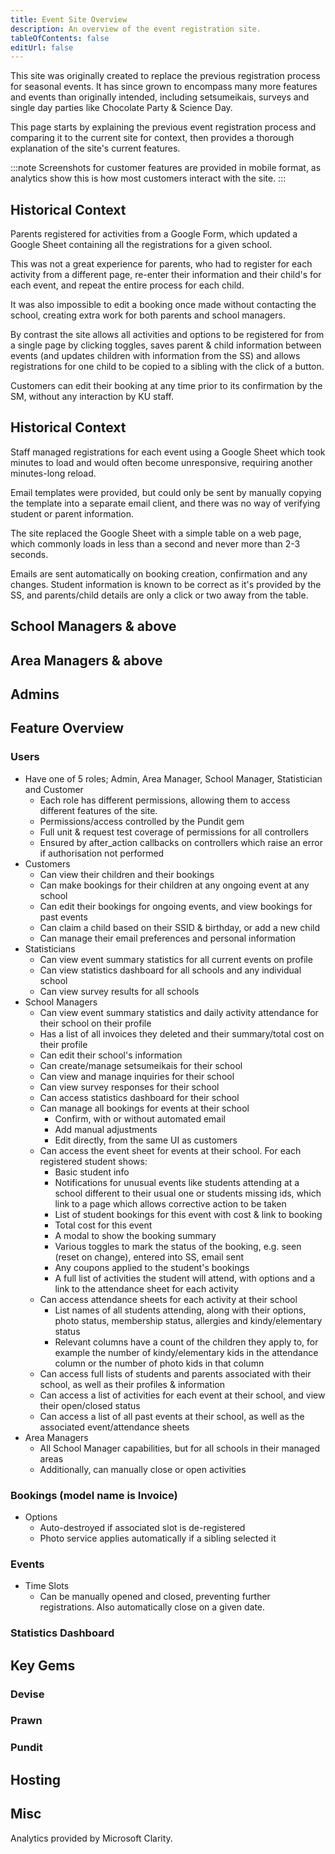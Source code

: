 ```yaml
---
title: Event Site Overview
description: An overview of the event registration site.
tableOfContents: false
editUrl: false
---
```



This site was originally created to replace the previous registration process for seasonal events. It has since grown to encompass many more features and events than originally intended, including setsumeikais, surveys and single day parties like Chocolate Party & Science Day.

This page starts by explaining the previous event registration process and comparing it to the current site for context, then provides a thorough explanation of the site's current features.

<Tabs>

<TabItem label="Customer Features" icon="star">

:::note
Screenshots for customer features are provided in mobile format, as analytics show this is how most customers interact with the site.
:::

## Historical Context

Parents registered for activities from a Google Form, which updated a Google Sheet containing all the registrations for a given school.

This was not a great experience for parents, who had to register for each activity from a different page, re-enter their information and their child's for each event, and repeat the entire process for each child.

It was also impossible to edit a booking once made without contacting the school, creating extra work for both parents and school managers.

By contrast the site allows all activities and options to be registered for from a single page by clicking toggles, saves parent & child information between events (and updates children with information from the SS) and allows registrations for one child to be copied to a sibling with the click of a button.

Customers can edit their booking at any time prior to its confirmation by the SM, without any interaction by KU staff.

<ExistingCustomerFlow />

<NewCustomerFlow />

</TabItem>

<TabItem label="Staff Features" icon="document">

## Historical Context

Staff managed registrations for each event using a Google Sheet which took minutes to load and would often become unresponsive, requiring another minutes-long reload.

Email templates were provided, but could only be sent by manually copying the template into a separate email client, and there was no way of verifying student or parent information.

The site replaced the Google Sheet with a simple table on a web page, which commonly loads in less than a second and never more than 2-3 seconds.

Emails are sent automatically on booking creation, confirmation and any changes. Student information is known to be correct as it's provided by the SS, and parents/child details are only a click or two away from the table.

## School Managers & above

## Area Managers & above

## Admins

</TabItem>

<TabItem label="Technical Details" icon="seti:html">

## Feature Overview

### Users

- Have one of 5 roles; Admin, Area Manager, School Manager, Statistician and Customer
  - Each role has different permissions, allowing them to access different features of the site.
  - Permissions/access controlled by the Pundit gem
  - Full unit & request test coverage of permissions for all controllers
  - Ensured by after_action callbacks on controllers which raise an error if authorisation not performed
- Customers
  - Can view their children and their bookings
  - Can make bookings for their children at any ongoing event at any school
  - Can edit their bookings for ongoing events, and view bookings for past events
  - Can claim a child based on their SSID & birthday, or add a new child
  - Can manage their email preferences and personal information
- Statisticians
  - Can view event summary statistics for all current events on profile
  - Can view statistics dashboard for all schools and any individual school
  - Can view survey results for all schools
- School Managers
  - Can view event summary statistics and daily activity attendance for their school on their profile
  - Has a list of all invoices they deleted and their summary/total cost on their profile
  - Can edit their school's information
  - Can create/manage setsumeikais for their school
  - Can view and manage inquiries for their school
  - Can view survey responses for their school
  - Can access statistics dashboard for their school
  - Can manage all bookings for events at their school
    - Confirm, with or without automated email
	- Add manual adjustments
	- Edit directly, from the same UI as customers
  - Can access the event sheet for events at their school. For each registered student shows:
    - Basic student info
	- Notifications for unusual events like students attending at a school different to their usual one or students missing ids, which link to a page which allows corrective action to be taken
	- List of student bookings for this event with cost & link to booking
	- Total cost for this event
	- A modal to show the booking summary
	- Various toggles to mark the status of the booking, e.g. seen (reset on change), entered into SS, email sent
	- Any coupons applied to the student's bookings
	- A full list of activities the student will attend, with options and a link to the attendance sheet for each activity
  - Can access attendance sheets for each activity at their school
    - List names of all students attending, along with their options, photo status, membership status, allergies and kindy/elementary status
	- Relevant columns have a count of the children they apply to, for example the number of kindy/elementary kids in the attendance column or the number of photo kids in that column
  - Can access full lists of students and parents associated with their school, as well as their profiles & information
  - Can access a list of activities for each event at their school, and view their open/closed status
  - Can access a list of all past events at their school, as well as the associated event/attendance sheets
- Area Managers
  - All School Manager capabilities, but for all schools in their managed areas
  - Additionally, can manually close or open activities


### Bookings (model name is Invoice)

- Options
  - Auto-destroyed if associated slot is de-registered
  - Photo service applies automatically if a sibling selected it

### Events

- Time Slots
  - Can be manually opened and closed, preventing further registrations. Also automatically close on a given date.

### Statistics Dashboard

## Key Gems

### Devise

### Prawn

### Pundit

## Hosting

## Misc

Analytics provided by Microsoft Clarity.

</TabItem>

</Tabs>
